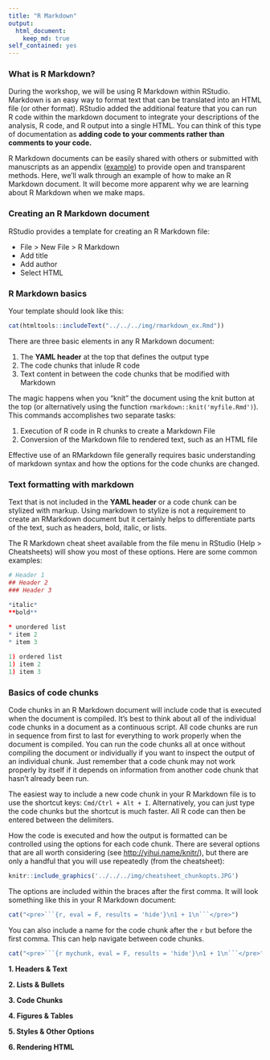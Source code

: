 ```yaml
---
title: "R Markdown"
output: 
  html_document:
    keep_md: true
self_contained: yes
---
```


### What is R Markdown?

During the workshop, we will be using R Markdown within RStudio. Markdown is an easy way to format text that can be translated into an HTML file (or other format). RStudio added the additional feature that you can run R code within the markdown document to integrate your descriptions of the analysis, R code, and R output into a single HTML. You can think of this type of documentation as **adding code to your comments rather than comments to your code.**

R Markdown documents can be easily shared with others or submitted with manuscripts as an appendix ([example](https://esajournals.onlinelibrary.wiley.com/action/downloadSupplement?doi=10.1002%2Feap.1617&attachmentId=2187835387)) to provide open and transparent methods. Here, we'll walk through an example of how to make an R Markdown document. It will become more apparent why we are learning about R Markdown when we make maps.

### Creating an R Markdown document

RStudio provides a template for creating an R Markdown file: 

* File > New File > R Markdown
* Add title
* Add author
* Select HTML

### R Markdown basics

Your template should look like this: 

```r
cat(htmltools::includeText("../../../img/rmarkdown_ex.Rmd"))
```

There are three basic elements in any R Markdown document:

1. The __YAML header__ at the top that defines the output type
1. The code chunks that inlude R code
1. Text content in between the code chunks that be modified with Markdown

The magic happens when you "knit" the document using the knit button at the top (or alternatively using the function `rmarkdown::knit('myfile.Rmd')`).  This commands accomplishes two separate tasks:

1. Execution of R code in R chunks to create a Markdown File
1. Conversion of the Markdown file to rendered text, such as an HTML file

Effective use of an RMarkdown file generally requires basic understanding of markdown syntax and how the options for the code chunks are changed. 

### Text formatting with markdown

Text that is not included in the __YAML header__ or a code chunk can be stylized with markup.  Using markdown to stylize is not a requirement to create an RMarkdown document but it certainly helps to differentiate parts of the text, such as headers, bold, italic, or lists.  

The R Markdown cheat sheet available from the file menu in RStudio (Help > Cheatsheets) will show you most of these options.  Here are some common examples:

```r
# Header 1
## Header 2
### Header 3

*italic*
**bold**
  
* unordered list
* item 2
* item 3

1) ordered list
1) item 2
1) item 3
```

### Basics of code chunks

Code chunks in an R Markdown document will include code that is executed when the document is compiled.  It's best to think about all of the individual code chunks in a document as a continuous script.  All code chunks are run in sequence from first to last for everything to work properly when the document is compiled.  You can run the code chunks all at once without compiling the document or individually if you want to inspect the output of an individual chunk.  Just remember that a code chunk may not work properly by itself if it depends on information from another code chunk that hasn't already been run.  

The easiest way to include a new code chunk in your R Markdown file is to use the shortcut keys: `Cmd/Ctrl + Alt + I`.  Alternatively, you can just type the code chunks but the shortcut is much faster.  All R code can then be entered between the delimiters. 

How the code is executed and how the output is formatted can be controlled using the options for each code chunk.  There are several options that are all worth considering (see [http://yihui.name/knitr/](http://yihui.name/knitr/)), but there are only a handful that you will use repeatedly (from the cheatsheet):

```r
knitr::include_graphics('../../../img/cheatsheet_chunkopts.JPG')
```

The options are included within the braces after the first comma. It will look something like this in your R Markdown document:

```r
cat("<pre>```{r, eval = F, results = 'hide'}\n1 + 1\n```</pre>")
```

You can also include a name for the code chunk after the `r` but before the first comma.  This can help navigate between code chunks. 
```r
cat("<pre>```{r mychunk, eval = F, results = 'hide'}\n1 + 1\n```</pre>")
```

**1. Headers & Text**

**2. Lists & Bullets**

**3. Code Chunks**

**4. Figures & Tables**

**5. Styles & Other Options**

**6. Rendering HTML**





